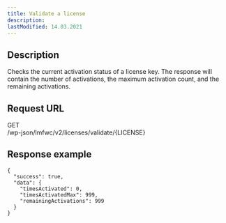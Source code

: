 ```yaml
---
title: Validate a license
description:
lastModified: 14.03.2021
---
```


## Description

Checks the current activation status of a license key. The response will
contain the number of activations, the maximum activation count, and the
remaining activations.

## Request URL

<div className={"doc-request-example"} style={{ marginBottom: '1em' }}>
  <div className={"method get"}>GET</div>
  <div className={"url"}>/wp-json/lmfwc/v2/licenses/validate/<span className={"variable"}>&#123;LICENSE&#125;</span></div>
</div>

## Response example

```
{
  "success": true,
  "data": {
    "timesActivated": 0,
    "timesActivatedMax": 999,
    "remainingActivations": 999
  }
}
```
